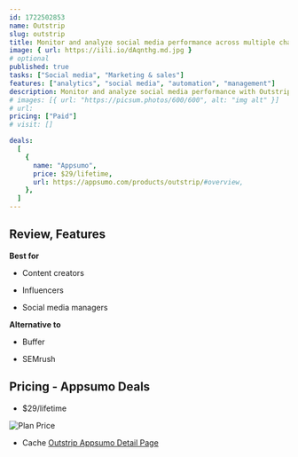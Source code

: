 ```yaml
---
id: 1722502853
name: Outstrip
slug: outstrip
title: Monitor and analyze social media performance across multiple channels
image: { url: https://iili.io/dAqnthg.md.jpg }
# optional
published: true
tasks: ["Social media", "Marketing & sales"]
features: ["analytics", "social media", "automation", "management"]
description: Monitor and analyze social media performance with Outstrip's comprehensive analytics toolManage multiple social media accounts under a single brand and receive automated reports for data-driven decisions
# images: [{ url: "https://picsum.photos/600/600", alt: "img alt" }]
# url:
pricing: ["Paid"]
# visit: []

deals:
  [
    {
      name: "Appsumo",
      price: $29/lifetime,
      url: https://appsumo.com/products/outstrip/#overview,
    },
  ]
---
```


## Review, Features

 

**Best for**

- Content creators

- Influencers

- Social media managers

**Alternative to**

- Buffer

- SEMrush

## Pricing - Appsumo Deals

- $29/lifetime

<Img src="https://iili.io/dAxMZuV.png" alt="Plan Price" />

- Cache [Outstrip Appsumo Detail Page](https://iili.io/dAxVAAl.png)

